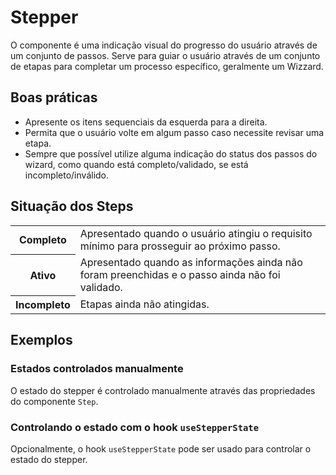 
# Stepper

O componente é uma indicação visual do progresso do usuário através de um conjunto de passos. Serve para guiar o usuário através de um conjunto de etapas para completar um processo específico, geralmente um Wizzard.

## Boas práticas

- Apresente os itens sequenciais da esquerda para a direita.
- Permita que o usuário volte em algum passo caso necessite revisar uma etapa.
- Sempre que possível utilize alguma indicação do status dos passos do wizard, como quando está completo/validado, se está incompleto/inválido.

## Situação dos Steps

<table>
  <tbody>
    <tr>
      <th width={160}>Completo</th>
      <td>Apresentado quando o usuário atingiu o requisito mínimo para prosseguir ao próximo passo.</td>
    </tr>
    <tr>
      <th>Ativo</th>
      <td>Apresentado quando as informações ainda não foram preenchidas e o passo ainda não foi validado.</td>
    </tr>
    <tr>
      <th>Incompleto</th>
      <td>Etapas ainda não atingidas.</td>
    </tr>
  </tbody>
</table>

## Exemplos

### Estados controlados manualmente

O estado do stepper é controlado manualmente através das propriedades do componente `Step`.

<Demo src='pages/components/stepper/StepperDefault' />

### Controlando o estado com o hook `useStepperState`

Opcionalmente, o hook `useStepperState` pode ser usado para controlar o estado do stepper.

<Demo src='pages/components/stepper/StepperHook' />
